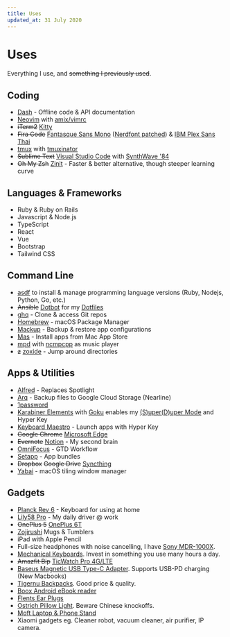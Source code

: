 ```yaml
---
title: Uses
updated_at: 31 July 2020
---
```


# Uses

Everything I use, and ~~something I previously used~~.

## Coding

- [Dash](https://kapeli.com/dash) - Offline code & API documentation
- [Neovim](https://neovim.io/) with [amix/vimrc](https://github.com/amix/vimrc)
- ~~iTerm2~~ [Kitty](https://sw.kovidgoyal.net/kitty/)
- ~~Fira Code~~ [Fantasque Sans Mono](https://github.com/belluzj/fantasque-sans) ([Nerdfont patched](https://github.com/ryanoasis/nerd-fonts/tree/master/patched-fonts/FantasqueSansMono)) & [IBM Plex Sans Thai](https://github.com/IBM/plex/tree/master/IBM-Plex-Sans-Thai)
- [tmux](https://github.com/tmux/tmux) with [tmuxinator](https://github.com/tmuxinator/tmuxinator)
- ~~Sublime Text~~ [Visual Studio Code](https://code.visualstudio.com/) with [SynthWave '84](https://marketplace.visualstudio.com/items?itemName=RobbOwen.synthwave-vscode)
- ~~Oh My Zsh~~ [Zinit](https://github.com/zdharma/zinit) - Faster & better alternative, though steeper learning curve

## Languages & Frameworks

- Ruby & Ruby on Rails
- Javascript & Node.js
- TypeScript
- React
- Vue
- Bootstrap
- Tailwind CSS

## Command Line

- [asdf](https://asdf-vm.com/) to install & manage programming language versions (Ruby, Nodejs, Python, Go, etc.)
- ~~Ansible~~ [Dotbot](https://github.com/anishathalye/dotbot) for my [Dotfiles](https://github.com/narze/dotfiles)
- [ghq](https://github.com/x-motemen/ghq) - Clone & access Git repos
- [Homebrew](http://brew.sh/) - macOS Package Manager
- [Mackup](https://github.com/lra/mackup) - Backup & restore app configurations
- [Mas](https://github.com/mas-cli/mas) - Install apps from Mac App Store
- [mpd](https://www.musicpd.org/) with [ncmpcpp](https://rybczak.net/ncmpcpp/) as music player
- ~~z~~ [zoxide](https://github.com/ajeetdsouza/zoxide) - Jump around directories

## Apps & Utilities

- [Alfred](https://www.alfredapp.com/) - Replaces Spotlight
- [Arq](https://www.arqbackup.com/) - Backup files to Google Cloud Storage (Nearline)
- [1password](https://1password.com/)
- [Karabiner Elements](https://github.com/pqrs-org/Karabi,ner-Elements) with [Goku](https://github.com/yqrashawn/GokuRakuJoudo) enables my [(S)uper(D)uper Mode](https://github.com/jasonrudolph/keyboard/#super-duper-mode) and Hyper Key
- [Keyboard Maestro](https://www.keyboardmaestro.com/) - Launch apps with Hyper Key
- ~~Google Chrome~~ [Microsoft Edge](https://microsoftedge.microsoft.com/)
- ~~Evernote~~ [Notion](https://notion.so) - My second brain
- [OmniFocus](https://www.omnigroup.com/omnifocus) - GTD Workflow
- [Setapp](https://setapp.com/) - App bundles
- ~~Dropbox~~ ~~Google Drive~~ [Syncthing](https://syncthing.net/)
- [Yabai](https://github.com/koekeishiya/yabai) - macOS tiling window manager


## Gadgets

- [Planck Rev 6](https://drop.com/buy/planck-mechanical-keyboard) - Keyboard for using at home
- [Lily58 Pro](https://keyhive.xyz/shop/lily58) - My daily driver @ work
- ~~OnePlus 5~~ [OnePlus 6T](http://oneplus.com/)
- [Zojirushi](https://www.zojirushi.com) Mugs & Tumblers
- iPad with Apple Pencil
- Full-size headphones with noise cancelling, I have [Sony MDR-1000X](https://www.sony.co.th/en/electronics/headband-headphones/mdr-1000x).
- [Mechanical Keyboards](keyboard/#mechanical-keyboards). Invest in something you use many hours a day.
- ~~Amazfit Bip~~ [TicWatch Pro 4G/LTE](https://www.mobvoi.com/us/pages/ticwatchpro4g)
- [Baseus Magnetic USB Type-C Adapter](https://www.aliexpress.com/item/32924186463.html?spm=a2g0s.9042311.0.0.31684c4dQKyJRk). Supports USB-PD charging \(New Macbooks\)
- [Tigernu Backpacks](https://www.tigernustore.com/). Good price & quality.
- [Boox Android eBook reader](https://www.amazon.com/BOOX-Nova-Pro-Reader-Android/dp/B07L95KPFM/ref=sr_1_2?keywords=boox+nova&qid=1569171355&s=electronics&sr=1-2)
- [Flents Ear Plugs](https://www.amazon.com/Flents-Quiet-Contour-Plugs-Pair/dp/B00IZCHYH2)
- [Ostrich Pillow Light](https://ostrichpillow.com/products/ostrichpillow-light-reversible). Beware Chinese knockoffs.
- [Moft Laptop & Phone Stand](https://www.moft.us)
- Xiaomi gadgets eg. Cleaner robot, vacuum cleaner, air purifier, IP camera.

